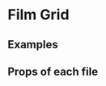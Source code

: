 
<Meta title="Pattern Library|Slices/Film Grid" component={FilmGrid} />

# Film Grid
 
 
## Examples

<Preview>
    <Story name="Film grid">
        <div style={{
            padding: "5px",
            maxWidth: "1000px"
        }}>
            <FilmGrid films={demoFilms} />
        </div>
    </Story>
</Preview>

<Preview>
    <Story name="Film grid with CTA">
        <div style={{
            padding: "5px",
            maxWidth: "1000px"
        }}>
            <FilmGrid films={demoFilms} allFilmsUrl="http://google.com"/>
        </div>
    </Story>
</Preview>


<Preview>
    <Story name="Film grid 1">
        <div style={{
            padding: "5px",
            maxWidth: "1000px"
        }}>
            <FilmGrid films={demoFilms.slice(0,1)} />
        </div>
    </Story>
</Preview>

<Preview>
    <Story name="Film grid 3 with CTA">
        <div style={{
            padding: "5px",
            maxWidth: "1000px"
        }}>
            <FilmGrid films={demoFilms.slice(0,3)} allFilmsUrl="http://google.com" />
        </div>
    </Story>
</Preview>

<Preview>
    <Story name="Film grid 4">
        <div style={{
            padding: "5px",
            maxWidth: "1000px"
        }}>
            <FilmGrid films={demoFilms.slice(0,4)} />
        </div>
    </Story>
</Preview>

<Preview>
    <Story name="Film grid 6">
        <div style={{
            padding: "5px",
            maxWidth: "1000px"
        }}>
            <FilmGrid films={demoFilms.slice(0,6)} />
        </div>
    </Story>
</Preview>


## Props of each file

<Props of={FilmGrid} />
